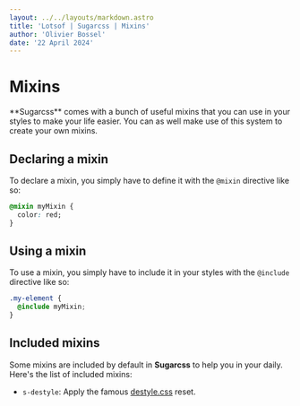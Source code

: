 ```yaml
---
layout: ../../layouts/markdown.astro
title: 'Lotsof | Sugarcss | Mixins'
author: 'Olivier Bossel'
date: '22 April 2024'
---
```


# Mixins

<div class="typo-lead">
  **Sugarcss** comes with a bunch of useful mixins that you can use in your
  styles to make your life easier. You can as well make use of this system to
  create your own mixins.
</div>

## Declaring a mixin

To declare a mixin, you simply have to define it with the `@mixin` directive like so:

```css
@mixin myMixin {
  color: red;
}
```

## Using a mixin

To use a mixin, you simply have to include it in your styles with the `@include` directive like so:

```css
.my-element {
  @include myMixin;
}
```

## Included mixins

Some mixins are included by default in **Sugarcss** to help you in your daily.
Here's the list of included mixins:

- `s-destyle`: Apply the famous [destyle.css](https://nicolas-cusan.github.io/destyle.css/) reset.
